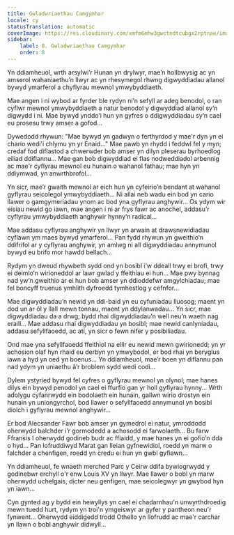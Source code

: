 ```yaml
---
title: Gwladwriaethau Camgymhar
locale: cy
statusTranslation: automatic
coverImage: https://res.cloudinary.com/xmfm6mhw3gwctndtcubgx2rptnae/image/upload/v1740468922/small_cover_tratado_de_psicologia_revolucionaria_a4c0dca4e0.webp
sidebar:
    label: 8. Gwladwriaethau Camgymhar
    order: 8
---
```

Yn ddiamheuol, wrth arsylwi’r Hunan yn drylwyr, mae’n hollbwysig ac yn amserol wahaniaethu’n llwyr ac yn rhesymegol rhwng digwyddiadau allanol bywyd ymarferol a chyflyrau mewnol ymwybyddiaeth.

Mae angen i ni wybod ar fyrder ble rydyn ni’n sefyll ar adeg benodol, o ran cyflwr mewnol ymwybyddiaeth a natur benodol y digwyddiad allanol sy’n digwydd i ni. Mae bywyd ynddo’i hun yn gyfres o ddigwyddiadau sy’n cael eu prosesu trwy amser a gofod...

Dywedodd rhywun: "Mae bywyd yn gadwyn o ferthyrdod y mae'r dyn yn ei chario wedi'i chlymu yn yr Enaid..." Mae pawb yn rhydd i feddwl fel y myn; credaf fod diflastod a chwerwder bob amser yn dilyn pleserau byrhoedlog eiliad ddiflannu... Mae gan bob digwyddiad ei flas nodweddiadol arbennig ac mae'r cyflyrau mewnol eu hunain o wahanol fathau; mae hyn yn ddiymwad, yn anwrthbrofol...

Yn sicr, mae’r gwaith mewnol ar eich hun yn cyfeirio’n bendant at wahanol gyflyrau seicolegol ymwybyddiaeth... Ni allai neb wadu ein bod yn cario llawer o gamgymeriadau ynom ac bod yna gyflyrau anghywir... Os ydym wir eisiau newid go iawn, mae angen i ni ar frys fawr ac anochel, addasu’r cyflyrau ymwybyddiaeth anghywir hynny’n radical...

Mae addasu cyflyrau anghywir yn llwyr yn arwain at drawsnewidiadau cyflawn ym maes bywyd ymarferol... Pan fydd rhywun yn gweithio’n ddifrifol ar y cyflyrau anghywir, yn amlwg ni all digwyddiadau annymunol bywyd eu brifo mor hawdd bellach...

Rydym yn dweud rhywbeth sydd ond yn bosibl i’w ddeall trwy ei brofi, trwy ei deimlo’n wirioneddol ar lawr gwlad y ffeithiau ei hun... Mae pwy bynnag nad yw’n gweithio ar ei hun bob amser yn ddioddefwr amgylchiadau; mae fel boncyff truenus ymhlith dyfroedd tymhestlog y cefnfor...

Mae digwyddiadau’n newid yn ddi-baid yn eu cyfuniadau lluosog; maent yn dod un ar ôl y llall mewn tonnau, maent yn ddylanwadau... Yn sicr, mae digwyddiadau da a drwg; bydd rhai digwyddiadau’n well neu’n waeth nag eraill... Mae addasu rhai digwyddiadau yn bosibl; mae newid canlyniadau, addasu sefyllfaoedd, ac ati, yn sicr o fewn nifer y posibiliadau.

Ond mae yna sefyllfaoedd ffeithiol na ellir eu newid mewn gwirionedd; yn yr achosion olaf hyn rhaid eu derbyn yn ymwybodol, er bod rhai yn beryglus iawn a hyd yn oed yn boenus... Yn ddiamheuol, mae’r boen yn diflannu pan nad ydym yn uniaethu â’r broblem sydd wedi codi...

Dylem ystyried bywyd fel cyfres o gyflyrau mewnol yn olynol; mae hanes dilys ein bywyd penodol yn cael ei ffurfio gan yr holl gyflyrau hynny... Wrth adolygu cyfanrwydd ein bodolaeth ein hunain, gallwn wirio drostyn ein hunain yn uniongyrchol, bod llawer o sefyllfaoedd annymunol yn bosibl diolch i gyflyrau mewnol anghywir...

Er bod Alecsander Fawr bob amser yn gymedrol ei natur, ymroddodd oherwydd balchder i’r gormodedd a achosodd ei farwolaeth... Bu farw Ffransis I oherwydd godineb budr ac ffiaidd, y mae hanes yn ei gofio’n dda o hyd... Pan lofruddiwyd Marat gan lleian gyfnewidiol, roedd yn marw o falchder a chenfigen, roedd yn credu ei hun yn gwbl gyfiawn...

Yn ddiamheuol, fe wnaeth merched Parc y Ceirw ddifa bywiogrwydd y godinebwr erchyll o'r enw Louis XV yn llwyr. Mae llawer o bobl yn marw oherwydd uchelgais, dicter neu genfigen, mae seicolegwyr yn gwybod hyn yn iawn...

Cyn gynted ag y bydd ein hewyllys yn cael ei chadarnhau'n unwyrthdroedig mewn tuedd hurt, rydym yn troi'n ymgeiswyr ar gyfer y pantheon neu'r fynwent... Oherwydd eiddigedd trodd Othello yn llofrudd ac mae'r carchar yn llawn o bobl anghywir didwyll...


